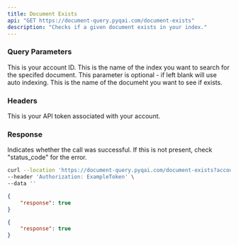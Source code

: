 ```yaml
---
title: Document Exists
api: "GET https://document-query.pyqai.com/document-exists"
description: "Checks if a given document exists in your index."
---
```


### Query Parameters

<ParamField query="account_id" type="int" required>
  This is your account ID.
</ParamField>

<ParamField query="index_name" type="string">
  This is the name of the index you want to search for the specifed document. This parameter is optional - if left blank will use auto indexing.
</ParamField>

<ParamField query="document_source" type="string" required>
  This is the name of the documeht you want to see if exists.
</ParamField>

### Headers

<ParamField header="Authorization" type="string" required>
  This is your API token associated with your account.
</ParamField>

### Response

<ResponseField name="response" type="string">
  Indicates whether the call was successful. If this is not present, check "status_code" for the error.
</ResponseField>

<RequestExample>

```bash Example Request
curl --location 'https://document-query.pyqai.com/document-exists?account_id=ExampleAccountId&index_name=ExampleIndexName&document_source=ExampleDocumentSource' \
--header 'Authorization: ExampleToken' \
--data ''
```

</RequestExample>

<ResponseExample>

```json Response
{
    "response": true
}
```

</ResponseExample>

<ResponseExample>

```json Response
{
    "response": true
}
```

</ResponseExample>
